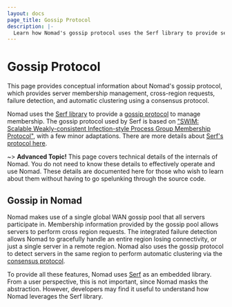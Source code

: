 ```yaml
---
layout: docs
page_title: Gossip Protocol
description: |-
  Learn how Nomad's gossip protocol uses the Serf library to provide server membership management, which includes cross-region requests, failure detection, and automatic clustering using a consensus protocol.
---
```


# Gossip Protocol

This page provides conceptual information about Nomad's gossip protocol, which
provides server membership management, cross-region requests, failure detection,
and automatic clustering using a consensus protocol.

Nomad uses the [Serf library][serf] to provide a [gossip
protocol](https://en.wikipedia.org/wiki/Gossip_protocol) to manage membership.
The gossip protocol used by Serf is based on ["SWIM: Scalable Weakly-consistent
Infection-style Process Group Membership Protocol"][swim], with a few minor
adaptations. There are more details about [Serf's protocol here][gossip].

~> **Advanced Topic!** This page covers technical details of
the internals of Nomad. You do not need to know these details to effectively
operate and use Nomad. These details are documented here for those who wish
to learn about them without having to go spelunking through the source code.

## Gossip in Nomad

Nomad makes use of a single global WAN gossip pool that all servers participate
in. Membership information provided by the gossip pool allows servers to perform
cross region requests. The integrated failure detection allows Nomad to
gracefully handle an entire region losing connectivity, or just a single server
in a remote region. Nomad also uses the gossip protocol to detect servers in the
same region to perform automatic clustering via the [consensus
protocol](/nomad/docs/concepts/consensus).

To provide all these features, Nomad uses [Serf][serf] as an embedded
library. From a user perspective, this is not important, since Nomad masks the
abstraction. However, developers may find it useful to understand how Nomad
leverages the Serf library.


[serf]: https://github.com/hashicorp/serf
[gossip]: https://github.com/hashicorp/serf/blob/master/docs/internals/gossip.html.markdown
[swim]: https://www.cs.cornell.edu/projects/Quicksilver/public_pdfs/SWIM.pdf
